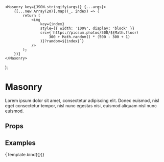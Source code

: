 
<Meta title="Masonry" component={Masonry} />

    <Masonry key={JSON.stringify(args)} {...args}>
        {[...new Array(20)].map((_, index) => {
            return (
                <img
                    key={index}
                    style={{ width: '100%', display: 'block' }}
                    src={`https://picsum.photos/500/${Math.floor(
                        300 + Math.random() * (500 - 300 + 1)
                    )}?random=${index}`}
                />
            );
        })}
    </Masonry>
);

# Masonry

Lorem ipsum dolor sit amet, consectetur adipiscing elit. Donec euismod, nisl eget consectetur tempor, nisl nunc egestas nisi, euismod aliquam nisl nunc euismod.

## Props

<ArgsTable story="Default" />

## Examples

<Canvas>
    <Story
        name="Default"
        args={{
            breakpointCols: {
                default: 1,
                768: 2,
                1024: 3,
            },
        }}
    >
        {Template.bind({})}
    </Story>
</Canvas>
